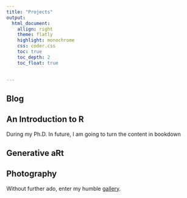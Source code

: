 ```yaml
---
title: "Projects"
output: 
  html_document:
    allign: right
    theme: flatly
    highlight: monochrome
    css: coder.css
    toc: true
    toc_depth: 2
    toc_float: true

    
---
```

<DIV align="justify">

## Blog

## An Introduction to R

During my Ph.D. In future, I am going to turn the content in bookdown

## Generative aRt

## Photography

Without further ado, enter my humble [gallery]().
</DIV>